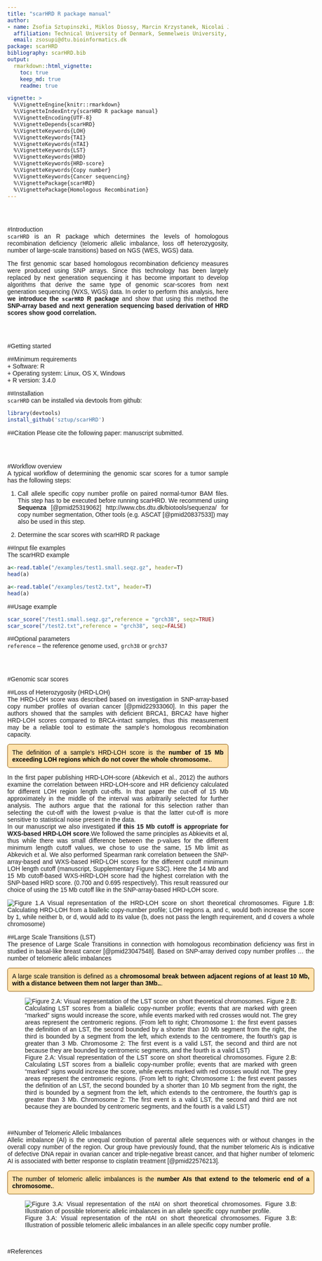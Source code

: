 ---
title: "scarHRD R package manual"
author:
- name: Zsofia Sztupinszki, Miklos Diossy, Marcin Krzystanek, Nicolai J. Birkbak, Francesco Favero, Lilla Reiniger, István Csabai, Aron C. Eklund, Ali Syed, Zoltan Szallasi
  affiliation: Technical University of Denmark, Semmelweis University, Eötvös Loránd University, University of Copenhagen, The Francis Crick Institute, Danish National Life Science Supercomputing Center, Harvard Medical School
  email: zsosupi@dtu.bioinformatics.dk
package: scarHRD
bibliography: scarHRD.bib
output:
  rmarkdown::html_vignette:
    toc: true
    keep_md: true
    readme: true

vignette: >
  %\VignetteEngine{knitr::rmarkdown}
  %\VignetteIndexEntry{scarHRD R package manual}
  %\VignetteEncoding{UTF-8}
  %\VignetteDepends{scarHRD}
  %\VignetteKeywords{LOH}
  %\VignetteKeywords{TAI}
  %\VignetteKeywords{nTAI}
  %\VignetteKeywords{LST}
  %\VignetteKeywords{HRD}
  %\VignetteKeywords{HRD-score}
  %\VignetteKeywords{Copy number}
  %\VignetteKeywords{Cancer sequencing}
  %\VignettePackage{scarHRD}
  %\VignettePackage{Homologous Recombination}
---
<style>
body {
text-align: justify;
font-family: Arial}

.moderateFrame{ /* Framed text */
border: 1px solid;
border-color: #8c5400;
color: black;
background-color: #ffe2ad;
padding-top: 10px;
padding-bottom: 10px;
border-radius: 5px;
padding-left: 10px;
padding-right: 10px;
font-size: 14px;
}

</style>

<br>
<br>

#Introduction  
`scarHRD` is an R package which determines the levels of homologous recombination deficiency (telomeric allelic imbalance, loss off heterozygosity, number of large-scale transitions) based on NGS (WES, WGS) data.  

The first genomic scar based homologous recombination deficiency measures were produced using SNP arrays. Since this technology has been largely replaced by next generation sequencing it has become important to develop algorithms that derive the same type of genomic scar-scores from next generation sequencing (WXS, WGS) data. In order to perform this analysis, here **we introduce the `scarHRD` R package** and show that using this method the **SNP-array based and next generation sequencing based derivation of HRD scores show good correlation.**  

<br>
<br>

#Getting started  

##Minimum requirements  
  + Software: R  
  + Operating system: Linux, OS X, Windows  
  + R version: 3.4.0  

##Installation  
`scarHRD` can be installed via devtools from github:  

```{r part1, echo=TRUE, eval=FALSE}
library(devtools)
install_github('sztup/scarHRD')
```

##Citation
Please cite the following paper: manuscript submitted.  

<br>
<br>

#Workflow overview  
A typical workflow of determining the genomic scar scores for a tumor sample has the following steps:  

1. Call allele specific copy number profile on paired normal-tumor BAM files. This step has to be executed before running scarHRD. We recommend using **Sequenza** [@pmid25319062] http://www.cbs.dtu.dk/biotools/sequenza/ for copy number segmentation, Other tools (e.g. ASCAT [@pmid20837533]) may also be used in this step.  
  
2. Determine the scar scores with scarHRD R package  

##Input file examples  
The scarHRD example 
```{r part3, echo=TRUE, eval=TRUE}
a<-read.table("/examples/test1.small.seqz.gz", header=T)
head(a)
```
```{r part4, echo=TRUE, eval=TRUE}
a<-read.table("/examples/test2.txt", header=T)
head(a)
```

##Usage example  
```{r part2, echo=TRUE, eval=FALSE}
scar_score("/test1.small.seqz.gz",reference = "grch38", seqz=TRUE)
scar_score("/test2.txt",reference = "grch38", seqz=FALSE)
```

##Optional parameters  
`reference` -- the reference genome used, `grch38` or `grch37`

<br>
<br>

#Genomic scar scores  

##Loss of Heterozygosity (HRD-LOH)  
The HRD-LOH score was described based on investigation in SNP-array-based copy number profiles of ovarian cancer [@pmid22933060]. In this paper the authors showed that the samples with deficient BRCA1, BRCA2 have higher HRD-LOH scores compared to BRCA-intact samples, thus this measurement may be a reliable tool to estimate the sample's homologous recombination capacity.   
<p class="moderateFrame">The definition of a sample's HRD-LOH score is the </span> <span style="font-weight:bold">number of 15 Mb exceeding LOH regions which do not cover the whole chromosome.</span>.
</p>
In the first paper publishing HRD-LOH-score (Abkevich et al., 2012) the authors examine the correlation between HRD-LOH-score and HR deficiency calculated for different LOH region length cut-offs. In that paper the cut-off of 15 Mb approximately in the middle of the interval was arbitrarily selected for further analysis. The authors argue that the rational for this selection rather than selecting the cut-off with the lowest p-value is that the latter cut-off is more sensitive to statistical noise present in the data.  
In our manuscript we also investigated **if this 15 Mb cutoff is appropriate for WXS-based HRD-LOH score**.We followed the same principles as Abkievits et al, thus while there was small difference between the p-values for the different minimum length cutoff values, we chose to use the same, 15 Mb limit as Abkevich et al. We also performed Spearman rank correlation between the SNP-array-based and WXS-based HRD-LOH scores for the different cutoff minimum LOH length cutoff (manuscript, Supplementary Figure S3C). Here the 14 Mb and 15 Mb cutoff-based WXS-HRD-LOH score had the highest correlation with the SNP-based HRD score. (0.700 and 0.695 respectively). This result reassured our choice of using the 15 Mb cutoff like in the SNP-array-based HRD-LOH score.  

<div style="width:700px">
![Figure 1.A Visual representation of the HRD-LOH score on short theoretical chromosomes. Figure 1.B: Calculating HRD-LOH from a biallelic copy-number profile; LOH regions a, and c, would both increase the score by 1, while neither b, or d, would add to its value (b, does not pass the length requirement, and d covers a whole chromosome)](inst/extdata/hrd-loh.svg)
<br>

##Large Scale Transitions (LST)  
The presence of Large Scale Transitions in connection with homologous recombination deficiency was first in studied in basal-like breast cancer [@pmid23047548]. Based on SNP-array derived copy number profiles ... the number of telomeric allelic imbalances 
<p class="moderateFrame">A large scale transition is defined as a  </span> <span style="font-weight:bold">chromosomal break between adjacent regions of at least 10 Mb, with a distance between them not larger than 3Mb..</span>.
</p>

<div style="width:700px">
![Figure 2.A: Visual representation of the LST score on short theoretical chromosomes. Figure 2.B: Calculating LST scores from a biallelic copy-number profile; events that are marked with green "marked" signs would increase the score, while events marked with red crosses would not. The grey areas represent the centromeric regions. (From left to right; Chromosome 1: the first event passes the definition of an LST, the second bounded by a shorter than 10 Mb segment from the right, the third is bounded by a segment from the left, which extends to the centromere, the fourth’s gap is greater than 3 Mb. Chromosome 2: The first event is a valid LST, the second and third are not because they are bounded by centromeric segments, and the fourth is a valid LST)](inst/extdata/lst.svg)
</div>
<br>

##Number of Telomeric Allelic Imbalances  
Allelic imbalance (AI) is the unequal contribution of parental allele sequences with or without changes in the overall copy number of the region. Our group have previously found, that the number telomeric AIs is indicative of defective DNA repair in ovarian cancer and triple-negative breast cancer, and that higher number of telomeric AI is associated with better response to cisplatin treatment [@pmid22576213].  
<p class="moderateFrame">The number of telomeric allelic imbalances is the </span> <span style="font-weight:bold">number AIs that extend to the telomeric end of a chromosome.</span>.
</p>
<div style="width:700px">
![Figure 3.A: Visual representation of the ntAI on short theoretical chromosomes. Figure 3.B: Illustration of possible telomeric allelic imbalances in an allele specific copy number profile.](inst/extdata/ntai.svg)
</div>
<br>


#References  
